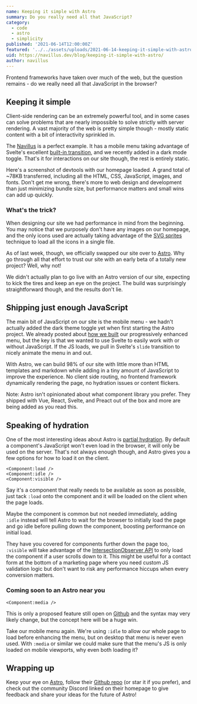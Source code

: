 ```yaml
---
name: Keeping it simple with Astro
summary: Do you really need all that JavaScript?
category:
  - code
  - astro
  - simplicity
published: '2021-06-14T12:00:00Z'
featured: '../../assets/uploads/2021-06-14-keeping-it-simple-with-astro.jpg'
uid: https://navillus.dev/blog/keeping-it-simple-with-astro/
author: navillus
---
```



Frontend frameworks have taken over much of the web, but the question remains - do we really need all that JavaScript in the browser?

## Keeping it simple

Client-side rendering can be an extremely powerful tool, and in some cases can solve problems that are nearly impossible to solve strictly with server rendering. A vast majority of the web is pretty simple though - mostly static content with a bit of interactivity sprinkled in.

The [Navillus](https://navillus.dev) is a perfect example. It has a mobile menu taking advantage of Svelte's excellent [built-in transition](https://svelte.dev/docs#svelte_transition), and we recently added in a dark mode toggle. That's it for interactions on our site though, the rest is entirely static.

<ArticlePhoto
	src={devtools}
	caption="Browser developer tools showing navillus.dev loading in under 800ms"
	alt="Chrome Devtools when loading https://navillus.dev"
/>

Here's a screenshot of devtools with our homepage loaded. A grand total of ~78KB transferred, including all the HTML, CSS, JavaScript, images, and fonts. Don't get me wrong, there's more to web design and development than just minimizing bundle size, but performance matters and small wins can add up quickly.

### What's the trick?

When designing our site we had performance in mind from the beginning. You may notice that we purposely don't have any images on our homepage, and the only icons used are actually taking advantage of the [SVG sprites](https://css-tricks.com/svg-sprites-use-better-icon-fonts/) technique to load all the icons in a single file.

<Tweet id="1403481307657691139" />

As of last week, though, we officially swapped our site over to [Astro](https://astro.build). Why go through all that effort to trust our site with an early beta of a totally new project? Well, why not!

We didn't actually plan to go live with an Astro version of our site, expecting to kick the tires and keep an eye on the project. The build was surprisingly straightforward though, and the results don't lie.

## Shipping just enough JavaScript

The main bit of JavaScript on our site is the mobile menu - we hadn't actually added the dark theme toggle yet when first starting the Astro project. We already posted about [how we built](/blog/progressive-enhancement) our progressively enhanced menu, but the key is that we wanted to use Svelte to easily work with or without JavaScript. If the JS loads, we pull in Svelte's `slide` transition to nicely animate the menu in and out.

With Astro, we can build 98% of our site with little more than HTML templates and markdown while adding in a tiny amount of JavaScript to improve the experience. No client side routing, no frontend framework dynamically rendering the page, no hydration issues or content flickers.

Note: Astro isn't opinionated about what component library you prefer. They shipped with Vue, React, Svelte, and Preact out of the box and more are being added as you read this.

## Speaking of hydration

One of the most interesting ideas about Astro is [partial hydration](https://github.com/snowpackjs/astro#-partial-hydration). By default a component's JavaScript won't even load in the browser, it will only be used on the server. That's not always enough though, and Astro gives you a few options for how to load it on the client.

```astro
<Component:load />
<Component:idle />
<Component:visible />
```

Say it's a component that really needs to be available as soon as possible, just tack `:load` onto the component and it will be loaded on the client when the page loads.

Maybe the component is common but not needed immediately, adding `:idle` instead will tell Astro to wait for the browser to initially load the page and go idle before pulling down the component, boosting performance on initial load.

They have you covered for components further down the page too, `:visible` will take advantage of the [IntersectionObserver API](https://developer.mozilla.org/en-US/docs/Web/API/Intersection_Observer_API) to only load the component if a user scrolls down to it. This might be useful for a contact form at the bottom of a marketing page where you need custom JS validation logic but don't want to risk any performance hiccups when every conversion matters.

### Coming soon to an Astro near you

```astro
<Component:media />
```

This is only a proposed feature still open on [Github](https://github.com/snowpackjs/astro/issues/396) and the syntax may very likely change, but the concept here will be a huge win.

Take our mobile menu again. We're using `:idle` to allow our whole page to load before enhancing the menu, but on desktop that menu is never even used. With `:media` or similar we could make sure that the menu's JS is only loaded on mobile viewports, why even both loading it?

## Wrapping up

Keep your eye on [Astro](https://astro.build), follow their [Github repo](https://github.com/snowpackjs/astro) (or star it if you prefer), and check out the community Discord linked on their homepage to give feedback and share your ideas for the future of Astro!
